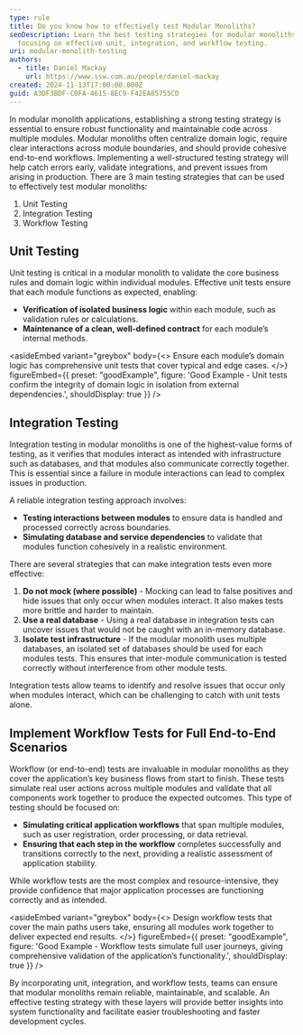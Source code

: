 ```yaml
---
type: rule
title: Do you know how to effectively test Modular Monoliths?
seoDescription: Learn the best testing strategies for modular monoliths,
  focusing on effective unit, integration, and workflow testing.
uri: modular-monolith-testing
authors:
  - title: Daniel Mackay
    url: https://www.ssw.com.au/people/daniel-mackay
created: 2024-11-13T17:00:00.000Z
guid: A3DF3BDF-C0FA-4615-8EC9-F42EA85755CD
---
```


In modular monolith applications, establishing a strong testing strategy is essential to ensure robust functionality and maintainable code across multiple modules. Modular monoliths often centralize domain logic, require clear interactions across module boundaries, and should provide cohesive end-to-end workflows. Implementing a well-structured testing strategy will help catch errors early, validate integrations, and prevent issues from arising in production.
There are 3 main testing strategies that can be used to effectively test modular monoliths:

1. Unit Testing
2. Integration Testing
3. Workflow Testing

## Unit Testing

Unit testing is critical in a modular monolith to validate the core business rules and domain logic within individual modules. Effective unit tests ensure that each module functions as expected, enabling:

* **Verification of isolated business logic** within each module, such as validation rules or calculations.
* **Maintenance of a clean, well-defined contract** for each module’s internal methods.

<asideEmbed
  variant="greybox"
  body={<>
    Ensure each module’s domain logic has comprehensive unit tests that cover typical and edge cases.
  </>}
  figureEmbed={{
    preset: "goodExample",
    figure: 'Good Example - Unit tests confirm the integrity of domain logic in isolation from external dependencies.',
    shouldDisplay: true
  }}
/>

## Integration Testing

Integration testing in modular monoliths is one of the highest-value forms of testing, as it verifies that modules interact as intended with infrastructure such as databases, and that modules also communicate correctly together. This is essential since a failure in module interactions can lead to complex issues in production.

A reliable integration testing approach involves:

* **Testing interactions between modules** to ensure data is handled and processed correctly across boundaries.
* **Simulating database and service dependencies** to validate that modules function cohesively in a realistic environment.

There are several strategies that can make integration tests even more effective:

1. **Do not mock (where possible)** - Mocking can lead to false positives and hide issues that only occur when modules interact. It also makes tests more brittle and harder to maintain.
2. **Use a real database** - Using a real database in integration tests can uncover issues that would not be caught with an in-memory database.
3. **Isolate test infrastructure** - If the modular monolith uses multiple databases, an isolated set of databases should be used for each modules tests. This ensures that inter-module communication is tested correctly without interference from other module tests.

Integration tests allow teams to identify and resolve issues that occur only when modules interact, which can be challenging to catch with unit tests alone.

## Implement Workflow Tests for Full End-to-End Scenarios

Workflow (or end-to-end) tests are invaluable in modular monoliths as they cover the application’s key business flows from start to finish. These tests simulate real user actions across multiple modules and validate that all components work together to produce the expected outcomes. This type of testing should be focused on:

* **Simulating critical application workflows** that span multiple modules, such as user registration, order processing, or data retrieval.
* **Ensuring that each step in the workflow** completes successfully and transitions correctly to the next, providing a realistic assessment of application stability.

While workflow tests are the most complex and resource-intensive, they provide confidence that major application processes are functioning correctly and as intended.

<asideEmbed
  variant="greybox"
  body={<>
    Design workflow tests that cover the main paths users take, ensuring all modules work together to deliver expected end results.
  </>}
  figureEmbed={{
    preset: "goodExample",
    figure: 'Good Example - Workflow tests simulate full user journeys, giving comprehensive validation of the application’s functionality.',
    shouldDisplay: true
  }}
/>

By incorporating unit, integration, and workflow tests, teams can ensure that modular monoliths remain reliable, maintainable, and scalable. An effective testing strategy with these layers will provide better insights into system functionality and facilitate easier troubleshooting and faster development cycles.